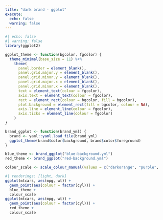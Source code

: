 ```yaml
---
title: "dark brand - ggplot"
execute:
  echo: false
  warning: false
---
```


```r
#| echo: false
#| warning: false
library(ggplot2)

ggplot_theme <- function(bgcolor, fgcolor) {
  theme_minimal(base_size = 11) %+%
    theme(
      panel.border = element_blank(),
      panel.grid.major.y = element_blank(),
      panel.grid.minor.y = element_blank(),
      panel.grid.major.x = element_blank(),
      panel.grid.minor.x = element_blank(),
      text = element_text(colour = fgcolor),
      axis.text = element_text(colour = fgcolor),
      rect = element_rect(colour = bgcolor, fill = bgcolor),
      plot.background = element_rect(fill = bgcolor, colour = NA),
      axis.line = element_line(colour = fgcolor),
      axis.ticks = element_line(colour = fgcolor)
    )
}

brand_ggplot <- function(brand_yml) {
  brand <- yaml::yaml.load_file(brand_yml)
  ggplot_theme(brand$color$background, brand$color$foreground)
}

blue_theme <- brand_ggplot("blue-background.yml")
red_theme <- brand_ggplot("red-background.yml")

colour_scale <- scale_colour_manual(values = c("darkorange", "purple", "cyan4"))
```


```r
#| renderings: [light, dark]
ggplot(mtcars, aes(mpg, wt)) +
  geom_point(aes(colour = factor(cyl))) +
  blue_theme +
  colour_scale
ggplot(mtcars, aes(mpg, wt)) +
  geom_point(aes(colour = factor(cyl))) +
  red_theme +
  colour_scale
```

